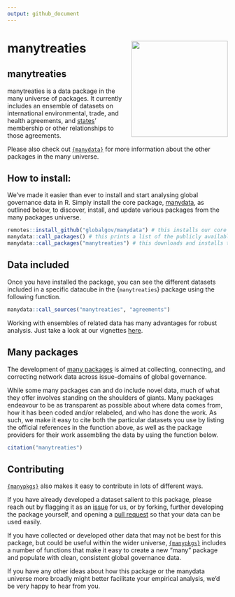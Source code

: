 ```yaml
---
output: github_document
---
```


# manytreaties <img src="man/figures/manytreatiesLogo.png" align="right" width="220"/>

## manytreaties

manytreaties is a data package in the many universe of packages.
It currently includes an ensemble of datasets on international environmental, trade, and health agreements,
and [states](https://github.com/globalgov/manystates)' membership or other relationships to those agreements.

Please also check out [`{manydata}`](https://github.com/globalgov) for more information about the other packages in the many universe. 

## How to install:

We’ve made it easier than ever to install and start analysing global governance data in R.
Simply install the core package, [manydata](https://github.com/globalgov/manydata), as outlined below, to discover, install, and update various packages from the many packages universe.

```r
remotes::install_github("globalgov/manydata") # this installs our core package, the only one you need to do independently
manydata::call_packages() # this prints a list of the publicly available data packages currently available
manydata::call_packages("manytreaties") # this downloads and installs the named package
```

## Data included

Once you have installed the package, you can see the different datasets included in a specific datacube in the {`manytreaties`} package using the following function.

```r
manydata::call_sources("manytreaties", "agreements")
```

Working with ensembles of related data has many advantages for robust analysis.
Just take a look at our vignettes [here](https://globalgov.github.io/manydata/articles/user.html).

## Many packages

The development of [many packages](https://github.com/globalgov/manydata) is aimed 
at collecting, connecting, and correcting network data across issue-domains of 
global governance. 

While some many packages can and do include novel data,
much of what they offer involves standing on the shoulders of giants.
Many packages endeavour to be as transparent as possible about where data comes from, 
how it has been coded and/or relabeled, and who has done the work.
As such, we make it easy to cite both the particular datasets you use
by listing the official references in the function above,
as well as the package providers for their work assembling the data
by using the function below.

``` r
citation("manytreaties")
```

## Contributing

[`{manypkgs}`](https://github.com/globalgov/manypkgs) also makes it easy to contribute in lots of different ways.

If you have already developed a dataset salient to this package,
please reach out by flagging it as an [issue](https://github.com/globalgov/manytreaties/issues) for us,
or by forking, further developing the package yourself, and opening a [pull request](https://github.com/globalgov/manytreaties/pulls)
so that your data can be used easily.

If you have collected or developed other data that may not be best for this package,
but could be useful within the wider universe,
[`{manypkgs}`](https://github.com/globalgov/manypkgs) includes a number of functions that make it easy to create a new "many" package and populate with clean, consistent global governance data.

If you have any other ideas about how this package or the manydata universe more broadly
might better facilitate your empirical analysis, we'd be very happy to hear from you.
